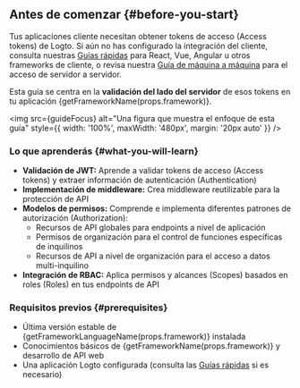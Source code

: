 
## Antes de comenzar \{#before-you-start}

Tus aplicaciones cliente necesitan obtener tokens de acceso (Access tokens) de Logto. Si aún no has configurado la integración del cliente, consulta nuestras [Guías rápidas](/quick-starts) para React, Vue, Angular u otros frameworks de cliente, o revisa nuestra [Guía de máquina a máquina](/quick-starts/m2m) para el acceso de servidor a servidor.

Esta guía se centra en la **validación del lado del servidor** de esos tokens en tu aplicación {getFrameworkName(props.framework)}.

<img
  src={guideFocus}
  alt="Una figura que muestra el enfoque de esta guía"
  style={{ width: '100%', maxWidth: '480px', margin: '20px auto' }}
/>

### Lo que aprenderás \{#what-you-will-learn}

- **Validación de JWT:** Aprende a validar tokens de acceso (Access tokens) y extraer información de autenticación (Authentication)
- **Implementación de middleware:** Crea middleware reutilizable para la protección de API
- **Modelos de permisos:** Comprende e implementa diferentes patrones de autorización (Authorization):
  - Recursos de API globales para endpoints a nivel de aplicación
  - Permisos de organización para el control de funciones específicas de inquilinos
  - Recursos de API a nivel de organización para el acceso a datos multi-inquilino
- **Integración de RBAC:** Aplica permisos y alcances (Scopes) basados en roles (Roles) en tus endpoints de API

### Requisitos previos \{#prerequisites}

- Última versión estable de {getFrameworkLanguageName(props.framework)} instalada
- Conocimientos básicos de {getFrameworkName(props.framework)} y desarrollo de API web
- Una aplicación Logto configurada (consulta las [Guías rápidas](/quick-starts) si es necesario)
